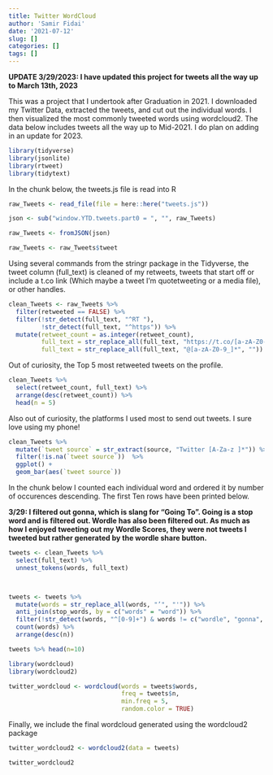 ```yaml
---
title: Twitter WordCloud
author: 'Samir Fidai'
date: '2021-07-12'
slug: []
categories: []
tags: []
---
```


**UPDATE 3/29/2023: I have updated this project for tweets all the way up to March 13th, 2023**

This was a project that I undertook after Graduation in 2021. I downloaded my Twitter Data, extracted the tweets, and cut out the individual words. I then visualized the most commonly tweeted words using wordcloud2. The data below includes tweets all the way up to Mid-2021. I do plan on adding in an update for 2023. 


```r
library(tidyverse)
library(jsonlite)
library(rtweet)
library(tidytext)
```



In the chunk below, the tweets.js file is read into R 

```r
raw_Tweets <- read_file(file = here::here("tweets.js"))

json <- sub("window.YTD.tweets.part0 = ", "", raw_Tweets)

raw_Tweets <- fromJSON(json)

raw_Tweets <- raw_Tweets$tweet
```


Using several commands from the stringr package in the Tidyverse, the tweet column (full_text) is cleaned of my retweets, tweets that start off or include a t.co link (Which maybe a tweet I'm quotetweeting
or a media file), or other handles.

```r
clean_Tweets <- raw_Tweets %>%
  filter(retweeted == FALSE) %>%
  filter(!str_detect(full_text, "^RT "),
         !str_detect(full_text, "^https")) %>%
  mutate(retweet_count = as.integer(retweet_count),
         full_text = str_replace_all(full_text, "https://t.co/[a-zA-Z0-9]*", ""),
         full_text = str_replace_all(full_text, "@[a-zA-Z0-9_]*", ""))
```



Out of curiosity, the Top 5 most retweeted tweets on the profile. 
```r
clean_Tweets %>%
  select(retweet_count, full_text) %>%
  arrange(desc(retweet_count)) %>%
  head(n = 5)
```





Also out of curiosity, the platforms I used most to send out tweets. I sure love using my phone!

```r
clean_Tweets %>%
  mutate(`tweet source` = str_extract(source, "Twitter [A-Za-z ]*")) %>%
  filter(!is.na(`tweet source`))  %>%
  ggplot() +
  geom_bar(aes(`tweet source`))
```


In the chunk below I counted each individual word and ordered it by number of occurences descending. The first Ten rows have been printed below. 

**3/29: I filtered out gonna, which is slang for "Going To". Going is a stop word and is filtered out. Wordle has also been filtered out. As much as how I enjoyed tweeting out my Wordle Scores, they were not tweets I tweeted but rather generated by the wordle share button.**

```r
tweets <- clean_Tweets %>%
  select(full_text) %>%
  unnest_tokens(words, full_text)



tweets <- tweets %>%
  mutate(words = str_replace_all(words, "’", "'")) %>%
  anti_join(stop_words, by = c("words" = "word")) %>% 
  filter(!str_detect(words, "^[0-9]+") & words != c("wordle", "gonna", "gonna", "wordle")) %>%   #As of March 2023, I have filtered "Wordle" out of my most commonly tweeted words. 
  count(words) %>%
  arrange(desc(n))

tweets %>% head(n=10)
```

```r
library(wordcloud)
library(wordcloud2)

twitter_wordcloud <- wordcloud(words = tweets$words,
                               freq = tweets$n,
                               min.freq = 5,
                               random.color = TRUE)
```



Finally, we include the final wordcloud generated using the wordcloud2 package

```r
twitter_wordcloud2 <- wordcloud2(data = tweets)

twitter_wordcloud2
```